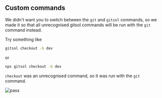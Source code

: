 ## Custom commands
We didn't want you to switch between the `git` and `gitsol` commands, so we made it so that all unrecognised gitsol commands will be run with the `git` command instead.

Try something like

```bash
gitsol checkout -b dev
```

or

```bash
npx gitsol checkout -b dev
```

`checkout` was an unrecognised command, so it was run with the `git` command.

<img src="custom.png" alt="pass" />
